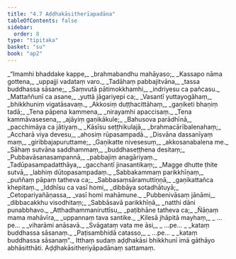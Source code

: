 ```yaml
---
title: "4.7 Aḍḍhakāsitherīapadāna"
tableOfContents: false
sidebar:
  order: 8
type: "tipitaka"
basket: "su"
book: "ap2"
---
```



<DynamicBreadcrumb />

<Division number="168" book="ap2">

<Paragraph number="1384" type="verses" book="ap2">
_“Imamhi bhaddake kappe,_  
_brahmabandhu mahāyaso;_  
_Kassapo nāma gottena,_  
_uppajji vadataṃ varo._  

</Paragraph>

</Division>
<Division number="169" book="ap2">

<Paragraph number="1385" type="verses" book="ap2">
_Tadāhaṃ pabbajitvāna,_  
_tassa buddhassa sāsane;_  
_Saṃvutā pātimokkhamhi,_  
_indriyesu ca pañcasu._  

</Paragraph>

</Division>
<Division number="170" book="ap2">

<Paragraph number="1386" type="verses" book="ap2">
_Mattaññunī ca asane,_  
_yuttā jāgariyepi ca;_  
_Vasantī yuttayogāhaṃ,_  
_bhikkhuniṃ vigatāsavaṃ._  

</Paragraph>

</Division>
<Division number="171" book="ap2">

<Paragraph number="1387" type="verses" book="ap2">
_Akkosiṃ duṭṭhacittāhaṃ,_  
_gaṇiketi bhaṇiṃ tadā;_  
_Tena pāpena kammena,_  
_nirayamhi apaccisaṃ._  

</Paragraph>

</Division>
<Division number="172" book="ap2">

<Paragraph number="1388" type="verses" book="ap2">
_Tena kammāvasesena,_  
_ajāyiṃ gaṇikākule;_  
_Bahusova parādhīnā,_  
_pacchimāya ca jātiyaṃ._  

</Paragraph>

</Division>
<Division number="173" book="ap2">

<Paragraph number="1389" type="verses" book="ap2">
_Kāsīsu seṭṭhikulajā,_  
_brahmacārībalenahaṃ;_  
_Accharā viya devesu,_  
_ahosiṃ rūpasampadā._  

</Paragraph>

</Division>
<Division number="174" book="ap2">

<Paragraph number="1390" type="verses" book="ap2">
_Disvāna dassanīyaṃ maṃ,_  
_giribbajapuruttame;_  
_Gaṇikatte nivesesuṃ,_  
_akkosanabalena me._  

</Paragraph>

</Division>
<Division number="175" book="ap2">

<Paragraph number="1391" type="verses" book="ap2">
_Sāhaṃ sutvāna saddhammaṃ,_  
_buddhaseṭṭhena desitaṃ;_  
_Pubbavāsanasampannā,_  
_pabbajiṃ anagāriyaṃ._  

</Paragraph>

</Division>
<Division number="176" book="ap2">

<Paragraph number="1392" type="verses" book="ap2">
_Tadūpasampadatthāya,_  
_gacchantī jinasantikaṃ;_  
_Magge dhutte ṭhite sutvā,_  
_labhiṃ dūtopasampadaṃ._  

</Paragraph>

</Division>
<Division number="177" book="ap2">

<Paragraph number="1393" type="verses" book="ap2">
_Sabbakammaṃ parikkhīṇaṃ,_  
_puññaṃ pāpaṃ tatheva ca;_  
_Sabbasaṃsāramuttiṇṇā,_  
_gaṇikattañca khepitaṃ._  

</Paragraph>

</Division>
<Division number="178" book="ap2">

<Paragraph number="1394" type="verses" book="ap2">
_Iddhīsu ca vasī homi,_  
_dibbāya sotadhātuyā;_  
_Cetopariyañāṇassa,_  
_vasī homi mahāmune._  

</Paragraph>

</Division>
<Division number="179" book="ap2">

<Paragraph number="1395" type="verses" book="ap2">
_Pubbenivāsaṃ jānāmi,_  
_dibbacakkhu visodhitaṃ;_  
_Sabbāsavā parikkhīṇā,_  
_natthi dāni punabbhavo._  

</Paragraph>

</Division>
<Division number="180" book="ap2">

<Paragraph number="1396" type="verses" book="ap2">
_Atthadhammaniruttīsu,_  
_paṭibhāne tatheva ca;_  
_Ñāṇaṃ mama mahāvīra,_  
_uppannaṃ tava santike._  

</Paragraph>

</Division>
<Division number="181" book="ap2">

<Paragraph number="1397" type="verses" book="ap2">
_Kilesā jhāpitā mayhaṃ,_  
_ …pe… _  
_viharāmi anāsavā._  

</Paragraph>

</Division>
<Division number="182" book="ap2">

<Paragraph number="1398" type="verses" book="ap2">
_Svāgataṃ vata me āsi,_  
_ …pe… _  
_kataṃ buddhassa sāsanaṃ._  

</Paragraph>

</Division>
<Division number="183" book="ap2">

<Paragraph number="1399" type="verses" book="ap2">
_Paṭisambhidā catasso,_  
_ …pe… _  
_kataṃ buddhassa sāsanaṃ”._  

</Paragraph>

<Paragraph number="1400" book="ap2">
Itthaṃ sudaṃ aḍḍhakāsi bhikkhunī imā gāthāyo abhāsitthāti.

</Paragraph>
</Division>

<Paragraph number="1401" type="center" book="ap2">
Aḍḍhakāsitheriyāpadānaṃ sattamaṃ.
</Paragraph>